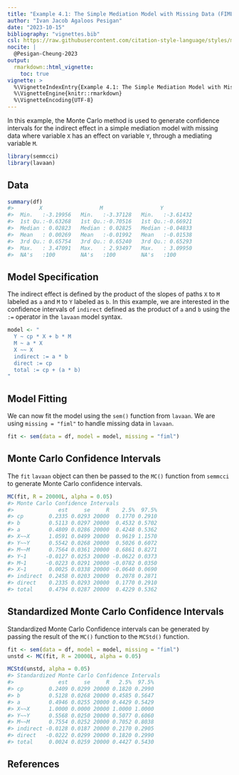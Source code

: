 ```yaml
---
title: "Example 4.1: The Simple Mediation Model with Missing Data (FIML)"
author: "Ivan Jacob Agaloos Pesigan"
date: "2023-10-15"
bibliography: "vignettes.bib"
csl: https://raw.githubusercontent.com/citation-style-language/styles/master/apa.csl
nocite: |
  @Pesigan-Cheung-2023
output:
  rmarkdown::html_vignette:
    toc: true
vignette: >
  %\VignetteIndexEntry{Example 4.1: The Simple Mediation Model with Missing Data (FIML)}
  %\VignetteEngine{knitr::rmarkdown}
  %\VignetteEncoding{UTF-8}
---
```


<!-- vignettes/example-4-1-simple-miss-fiml.Rmd is generated from .setup/vignettes/example-4-1-simple-miss-fiml.Rmd.orig. Please edit that file -->





In this example,
the Monte Carlo method is used to generate confidence intervals
for the indirect effect in a simple mediation model with missing data
where
variable `X` has an effect on variable `Y`,
through a mediating variable `M`.


```r
library(semmcci)
library(lavaan)
```

## Data




```r
summary(df)
#>        X                  M                  Y           
#>  Min.   :-3.19956   Min.   :-3.37128   Min.   :-3.61432  
#>  1st Qu.:-0.63268   1st Qu.:-0.70516   1st Qu.:-0.66921  
#>  Median : 0.02823   Median : 0.02825   Median :-0.04833  
#>  Mean   : 0.00269   Mean   :-0.01992   Mean   :-0.01538  
#>  3rd Qu.: 0.65754   3rd Qu.: 0.65240   3rd Qu.: 0.65293  
#>  Max.   : 3.47091   Max.   : 2.93497   Max.   : 3.09950  
#>  NA's   :100        NA's   :100        NA's   :100
```

## Model Specification

The indirect effect is defined by the product of the slopes
of paths `X` to `M` labeled as `a` and `M` to `Y` labeled as `b`.
In this example, we are interested in the confidence intervals of `indirect`
defined as the product of `a` and `b` using the `:=` operator
in the `lavaan` model syntax.


```r
model <- "
  Y ~ cp * X + b * M
  M ~ a * X
  X ~~ X
  indirect := a * b
  direct := cp
  total := cp + (a * b)
"
```

## Model Fitting

We can now fit the model using the `sem()` function from `lavaan`.
We are using `missing = "fiml"` to handle missing data in `lavaan`.


```r
fit <- sem(data = df, model = model, missing = "fiml")
```

## Monte Carlo Confidence Intervals

The `fit` `lavaan` object can then be passed to the `MC()` function from `semmcci`
to generate Monte Carlo confidence intervals.


```r
MC(fit, R = 20000L, alpha = 0.05)
#> Monte Carlo Confidence Intervals
#>              est     se     R    2.5%  97.5%
#> cp        0.2335 0.0293 20000  0.1770 0.2910
#> b         0.5113 0.0297 20000  0.4532 0.5702
#> a         0.4809 0.0286 20000  0.4248 0.5362
#> X~~X      1.0591 0.0499 20000  0.9619 1.1570
#> Y~~Y      0.5542 0.0268 20000  0.5026 0.6072
#> M~~M      0.7564 0.0361 20000  0.6861 0.8271
#> Y~1      -0.0127 0.0253 20000 -0.0622 0.0373
#> M~1      -0.0223 0.0291 20000 -0.0782 0.0350
#> X~1       0.0025 0.0338 20000 -0.0640 0.0690
#> indirect  0.2458 0.0203 20000  0.2078 0.2871
#> direct    0.2335 0.0293 20000  0.1770 0.2910
#> total     0.4794 0.0287 20000  0.4229 0.5362
```

## Standardized Monte Carlo Confidence Intervals

Standardized Monte Carlo Confidence intervals can be generated by passing the result of the `MC()` function to the `MCStd()` function.


```r
fit <- sem(data = df, model = model, missing = "fiml")
unstd <- MC(fit, R = 20000L, alpha = 0.05)
```


```r
MCStd(unstd, alpha = 0.05)
#> Standardized Monte Carlo Confidence Intervals
#>              est     se     R   2.5%  97.5%
#> cp        0.2409 0.0299 20000 0.1820 0.2990
#> b         0.5128 0.0268 20000 0.4585 0.5647
#> a         0.4946 0.0255 20000 0.4429 0.5429
#> X~~X      1.0000 0.0000 20000 1.0000 1.0000
#> Y~~Y      0.5568 0.0250 20000 0.5077 0.6060
#> M~~M      0.7554 0.0252 20000 0.7052 0.8038
#> indirect -0.0128 0.0187 20000 0.2170 0.2905
#> direct   -0.0222 0.0299 20000 0.1820 0.2990
#> total     0.0024 0.0259 20000 0.4427 0.5430
```

## References
